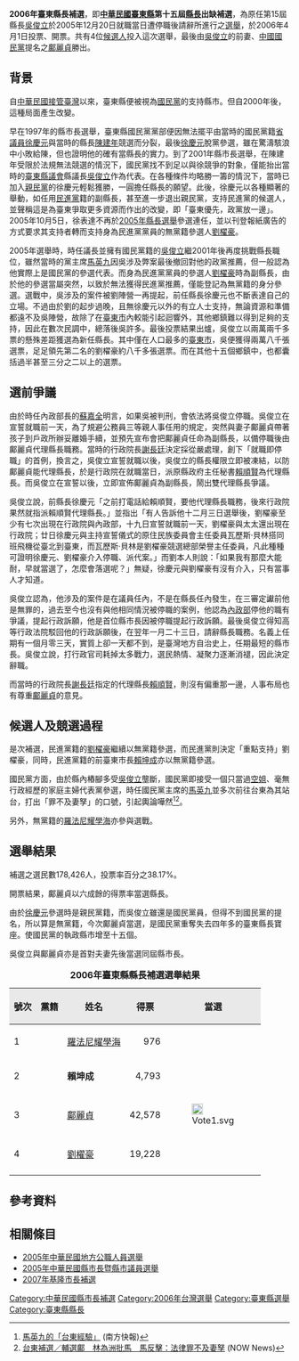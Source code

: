 '''2006年臺東縣長補選'''，即'''[[中華民國|中華民國]][[臺東縣|臺東縣]]第十五屆[[臺東縣縣長|縣長]]出缺補選'''，為原任第15屆縣長[[吳俊立|吳俊立]]於2005年12月20日就職當日遭停職後請辭所進行之[[選舉|選舉]]，於2006年4月1日投票、開票。共有4位[[候選人|候選人]]投入這次選舉，最後由[[吳俊立|吳俊立]]的前妻、[[中國國民黨|中國國民黨]]提名之[[鄺麗貞|鄺麗貞]]勝出。

== 背景 ==
自[[臺灣戰後時期|中華民國接管臺灣]]以來，臺東縣便被視為[[中國國民黨|國民黨]]的支持縣市。但自2000年後，這種局面產生改變。

早在1997年的縣市長選舉，臺東縣國民黨黨部便因無法擺平由當時的國民黨籍[[省議員|省議員]][[徐慶元|徐慶元]]與當時的縣長[[陳建年|陳建年]]競選而分裂，最後[[徐慶元|徐慶元]]脫黨參選，雖在驚濤駭浪中小敗給陳，但也證明他的確有當縣長的實力。到了2001年縣市長選舉，在陳建年受限於法規無法競選的情況下，國民黨找不到足以與徐競爭的對象，僅能抬出當時的[[臺東縣議會|臺東縣議會]]縣議長[[吳俊立|吳俊立]]作為代表。在各種條件均略勝一籌的情況下，當時已加入[[親民黨|親民黨]]的徐慶元輕鬆獲勝，一圓擔任縣長的願望。此後，徐慶元以各種顯著的舉動，如任用[[民主進步黨|民進黨]]籍的副縣長，甚至進一步退出親民黨，支持民進黨的候選人，並聲稱這是為臺東爭取更多資源而作出的改變，即「臺東優先，政黨放一邊」。2005年10月5日，徐表達不再於[[2005年中華民國縣市長暨縣市議員選舉|2005年縣長選舉]]參選連任，並以刊登報紙廣告的方式要求其支持者轉而支持身為民進黨黨員的無黨籍參選人[[劉櫂豪|劉櫂豪]]。

2005年選舉時，時任議長並擁有國民黨籍的[[吳俊立|吳俊立]]繼2001年後再度挑戰縣長職位，雖然當時的黨主席[[馬英九|馬英九]]因吳涉及弊案最後撤回對他的政黨推薦，但一般認為他實際上是國民黨的參選代表。而身為民進黨黨員的參選人[[劉櫂豪|劉櫂豪]]時為副縣長，由於他的參選當屬突然，以致於無法獲得民進黨推薦，僅能登記為無黨籍的身分參選。選戰中，吳涉及的案件被劉陣營一再提起，前任縣長徐慶元也不斷表達自己的立場。不過由於劉的起步過晚，且無徐慶元以外的有立人士支持，無論資源和準備都遠不及吳陣營，故除了在[[臺東市|臺東市]]內較能引起迴響外，其他鄉鎮難以得到足夠的支持，因此在數次民調中，總落後吳許多。最後投票結果出爐，吳俊立以兩萬兩千多票的懸殊差距獲選為新任縣長。其中僅在人口最多的[[臺東市|臺東市]]，吳便獲得兩萬八千張選票，足足領先第二名的劉櫂豪約八千多張選票。而在其他十五個鄉鎮中，也都囊括過半甚至三分之二以上的選票。

== 選前爭議 ==
由於時任內政部長的[[蘇嘉全|蘇嘉全]]明言，如果吳被判刑，會依法將吳俊立停職。吳俊立在宣誓就職前一天，為了規避公務員三等親人事任用的規定，突然與妻子鄺麗貞帶著孩子到戶政所辦妥離婚手續，並預先宣布會把鄺麗貞任命為副縣長，以備停職後由鄺麗貞代理縣長職務。當時的行政院長[[謝長廷|謝長廷]]決定採從嚴處理，創下「就職即停職」的首例，換言之，吳俊立宣誓就職以後，吳俊立的縣長權限立即被凍結，以防鄺麗貞能代理縣長，於是行政院在就職當日，派原縣政府主任秘書[[賴順賢|賴順賢]]為代理縣長。而吳俊立在宣誓以後，立即宣佈鄺麗貞為副縣長，鬧出雙代理縣長爭議。

吳俊立說，前縣長徐慶元「之前打電話給賴順賢，要他代理縣長職務，後來行政院果然就指派賴順賢代理縣長。」並指出「有人告訴他十二月三日選舉後，劉櫂豪至少有七次出現在行政院與內政部，十九日宣誓就職前一天，劉櫂豪與太太還出現在行政院；廿日徐慶元與主持宣誓儀式的原住民族委員會主任委員瓦歷斯·貝林搭同班飛機從臺北到臺東，而瓦歷斯·貝林是劉櫂豪競選總部榮譽主任委員，凡此種種可證明徐慶元、劉櫂豪介入停職、派代案。」而劉本人則說：「如果我有那麼大能耐，早就當選了，怎麼會落選呢？」無疑，徐慶元與劉櫂豪有沒有介入，只有當事人才知道。

吳俊立認為，他涉及的案件是在議員任內，不是在縣長任內發生，在三審定讞前他是無罪的，過去至今也沒有與他相同情況被停職的案例，他認為[[中華民國內政部|內政部]]停他的職有爭議，提起行政訴願，他是首位縣市長因被停職提起行政訴願。最後吳俊立得知高等行政法院駁回他的行政訴願後，在翌年一月二十三日，請辭縣長職務。名義上任期有一個月零三天，實質上卻一天都不到，是臺灣地方自治史上，任期最短的縣市長。吳俊立說，打行政官司耗掉太多戰力，選民熱情、凝聚力逐漸消褪，因此決定辭職。

而當時的行政院長[[謝長廷|謝長廷]]指定的代理縣長[[賴順賢|賴順賢]]，則沒有偏重那一邊，人事布局也有尊重[[鄺麗貞|鄺麗貞]]的意見。

== 候選人及競選過程 ==
是次補選，民進黨籍的[[劉櫂豪|劉櫂豪]]繼續以無黨籍參選，而民進黨則決定「重點支持」劉櫂豪，同時，民進黨籍的前臺東市長[[賴坤成|賴坤成]]亦以無黨籍參選。

國民黨方面，由於縣內樁腳多受[[吳俊立|吳俊立]]壟斷，國民黨即接受一個只當過[[空姐|空姐]]、毫無行政經歷的家庭主婦代表黨參選，時任國民黨主席的[[馬英九|馬英九]]並多次前往台東為其站台，打出「罪不及妻孥」的口號，引起輿論嘩然<ref>[http://w1.southnews.com.tw/snews/specil_coul/Taiman/00/0096.htm 馬英九的「台東經驗」] {{Wayback|url=http://w1.southnews.com.tw/snews/specil_coul/Taiman/00/0096.htm |date=20071212110448 }}(南方快報)</ref><ref>[http://www.nownews.com/2006/04/01/301-1924062.htm 台東補選／輔選鄺　林為洲批馬　馬反擊：法律罪不及妻孥] {{Wayback|url=http://www.nownews.com/2006/04/01/301-1924062.htm |date=20130928085130 }}(NOW News)</ref>。

另外，無黨籍的[[羅法尼耀學海|羅法尼耀學海]]亦參與選戰。

== 選舉結果 ==

補選之選民數178,426人，投票率百分之38.17%。

開票結果，鄺麗貞以六成餘的得票率當選縣長。

由於[[徐慶元|徐慶元]]參選時是親民黨籍，而吳俊立雖還是國民黨員，但得不到國民黨的提名，所以算是無黨籍，今次鄺麗貞當選，是國民黨重奪失去四年多的臺東縣長寶座。使國民黨的執政縣市增至十五個。

吳俊立與鄺麗貞亦是首對夫妻先後當選同屆縣市長。

{| border="1" cellpadding="4" cellspacing="1" style="margin: 0em 1em 1em 0; background: #f9f9f9; border: 1px #aaa solid; text-align:center; border-collapse: collapse; font-size:100%;"   
|-   
|+'''2006年臺東縣縣長補選選舉結果'''   
|-   
! style="background-color:#E9E9E9" | 號次    
! style="background-color:#E9E9E9" | 黨籍   
! style="background-color:#E9E9E9" | 姓名   
! style="background-color:#E9E9E9" | 得票   
! style="background-color:#E9E9E9" | 當選   
|-   
|1||{{Nonp}}||[[羅法尼耀學海|羅法尼耀學海]]||align="right"|976||   
|-   
|2||{{Nonp}}||'''賴坤成'''||align="right"|4,793||    
|-   
|3||{{Kmt}}||[[鄺麗貞|鄺麗貞]]||align="right"|42,578|| [[File:Vote1.svg|20px]]    
|-   
|4||{{Nonp}}||[[劉櫂豪|劉櫂豪]]||align="right"|19,228||    
|-   
|}

== 參考資料 ==
<references/>

== 相關條目 ==
*[[2005年中華民國地方公職人員選舉|2005年中華民國地方公職人員選舉]]
*[[2005年中華民國縣市長暨縣市議員選舉|2005年中華民國縣市長暨縣市議員選舉]]
*[[2007年基隆市長補選|2007年基隆市長補選]]

{{中華民國選舉}}

[[Category:中華民國縣市長補選|Category:中華民國縣市長補選]]
[[Category:2006年台灣選舉|Category:2006年台灣選舉]]
[[Category:臺東縣選舉|Category:臺東縣選舉]]
[[Category:臺東縣縣長|Category:臺東縣縣長]]